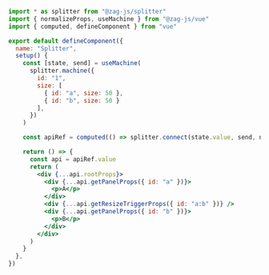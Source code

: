```jsx
import * as splitter from "@zag-js/splitter"
import { normalizeProps, useMachine } from "@zag-js/vue"
import { computed, defineComponent } from "vue"

export default defineComponent({
  name: "Splitter",
  setup() {
    const [state, send] = useMachine(
      splitter.machine({
        id: "1",
        size: [
          { id: "a", size: 50 },
          { id: "b", size: 50 }
        ],
      })
    )

    const apiRef = computed(() => splitter.connect(state.value, send, normalizeProps))

    return () => {
      const api = apiRef.value
      return (
        <div {...api.rootProps}>
          <div {...api.getPanelProps({ id: "a" })}>
            <p>A</p>
          </div>
          <div {...api.getResizeTriggerProps({ id: "a:b" })} />
          <div {...api.getPanelProps({ id: "b" })}>
            <p>B</p>
          </div>
        </div>
      )
    }
  },
})
```